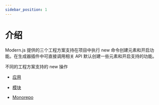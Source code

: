 ```yaml
---
sidebar_position: 1
---
```


# 介绍

Modern.js 提供的三个工程方案支持在项目中执行 new 命令创建元素和开启功能。在生成器插件中可直接调用相关 API 默认创建一些元素和开启支持的功能。

不同的工程方案支持的 new 操作

- [应用](/guides/topic-detail/generator/config/mwa#new-命令)

- [模块](/guides/topic-detail/generator/config/module#new-命令)

- [Monorepo](/guides/topic-detail/generator/config/monorepo#创建子项目)
